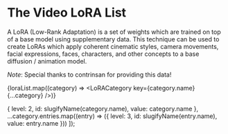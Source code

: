 
# The Video LoRA List

A LoRA (Low-Rank Adaptation) is a set of weights which are trained on top of a base model using supplementary data. This technique can be used to create LoRAs which apply coherent cinematic styles, camera movements, facial expressions, faces, characters, and other concepts to a base diffusion / animation model.

_Note_: Special thanks to contrinsan for providing this data!

{loraList.map((category) => <LoRACategory key={category.name} {...category} />)}

  {
    level: 2,
    id: slugifyName(category.name),
    value: category.name
  },
  ...category.entries.map((entry) => ({
    level: 3,
    id: slugifyName(entry.name),
    value: entry.name
  }))
]);

